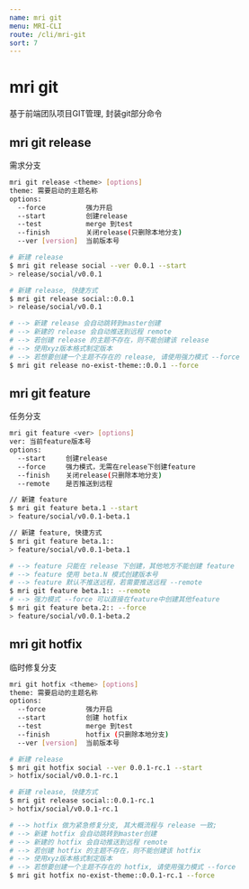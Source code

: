 ```yaml
---
name: mri git
menu: MRI-CLI
route: /cli/mri-git
sort: 7
---
```



# mri git

基于前端团队项目GIT管理, 封装git部分命令


## mri git release

需求分支

```bash
mri git release <theme> [options]
theme: 需要启动的主题名称
options:
  --force          强力开启
  --start          创建release
  --test           merge 到test
  --finish         关闭release(只删除本地分支)
  --ver [version]  当前版本号

```

```sh
# 新建 release
$ mri git release social --ver 0.0.1 --start
> release/social/v0.0.1

# 新建 release, 快捷方式
$ mri git release social::0.0.1
> release/social/v0.0.1

# --> 新建 release 会自动跳转到master创建
# --> 新建的 release 会自动推送到远程 remote
# --> 若创建 release 的主题不存在，则不能创建该 release
# --> 使用xyz版本格式制定版本
# --> 若想要创建一个主题不存在的 release, 请使用强力模式 --force
$ mri git release no-exist-theme::0.0.1 --force


```

## mri git feature

任务分支

```bash
mri git feature <ver> [options]
ver: 当前feature版本号
options:
  --start     创建release
  --force     强力模式，无需在release下创建feature
  --finish    关闭release(只删除本地分支)
  --remote    是否推送到远程
```

```bash
// 新建 feature
$ mri git feature beta.1 --start
> feature/social/v0.0.1-beta.1

// 新建 feature, 快捷方式
$ mri git feature beta.1::
> feature/social/v0.0.1-beta.1

# --> feature 只能在 release 下创建，其他地方不能创建 feature
# --> feature 使用 beta.N 模式创建版本号
# --> feature 默认不推送远程，若需要推送远程 --remote
$ mri git feature beta.1:: --remote
# --> 强力模式 --force 可以直接在feature中创建其他feature
$ mri git feature beta.2:: --force
> feature/social/v0.0.1-beta.2
```

## mri git hotfix

临时修复分支

```bash
mri git hotfix <theme> [options]
theme: 需要启动的主题名称
options:
  --force          强力开启
  --start          创建 hotfix
  --test           merge 到test
  --finish         hotfix (只删除本地分支)
  --ver [version]  当前版本号

```

```sh
# 新建 release
$ mri git hotfix social --ver 0.0.1-rc.1 --start
> hotfix/social/v0.0.1-rc.1

# 新建 release, 快捷方式
$ mri git release social::0.0.1-rc.1
> hotfix/social/v0.0.1-rc.1

# --> hotfix 做为紧急修复分支, 其大概流程与 release 一致;
# --> 新建 hotfix 会自动跳转到master创建
# --> 新建的 hotfix 会自动推送到远程 remote
# --> 若创建 hotfix 的主题不存在，则不能创建该 hotfix
# --> 使用xyz版本格式制定版本
# --> 若想要创建一个主题不存在的 hotfix, 请使用强力模式 --force
$ mri git hotfix no-exist-theme::0.0.1-rc.1 --force

```
